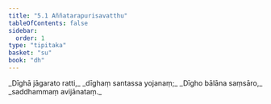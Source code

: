 ```yaml
---
title: "5.1 Aññatarapurisavatthu"
tableOfContents: false
sidebar:
  order: 1
type: "tipitaka"
basket: "su"
book: "dh"
---
```



<DynamicBreadcrumb />

<Division number="60" book="dh" bookNo="18" page="22">

<Paragraph number="65" type="verses" book="dh">
_Dīghā jāgarato ratti,_  
_dīghaṃ santassa yojanaṃ;_  
_Dīgho bālāna saṃsāro,_  
_saddhammaṃ avijānataṃ._
</Paragraph>
</Division>